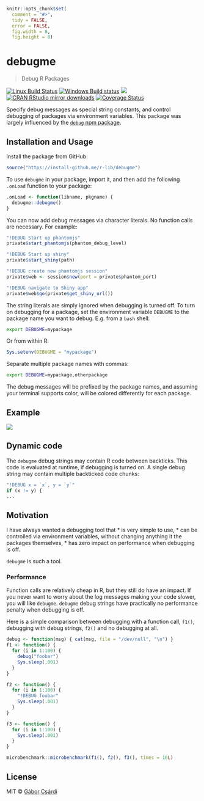 
```r
knitr::opts_chunk$set(
  comment = "#>",
  tidy = FALSE,
  error = FALSE,
  fig.width = 8,
  fig.height = 8)
```

# debugme

> Debug R Packages

[![Linux Build Status](https://travis-ci.org/r-lib/debugme.svg?branch=master)](https://travis-ci.org/r-lib/debugme)
[![Windows Build status](https://ci.appveyor.com/api/projects/status/github/r-lib/debugme?svg=true)](https://ci.appveyor.com/project/gaborcsardi/debugme)
[![](http://www.r-pkg.org/badges/version/debugme)](http://www.r-pkg.org/pkg/debugme)
[![CRAN RStudio mirror downloads](http://cranlogs.r-pkg.org/badges/debugme)](http://www.r-pkg.org/pkg/debugme)
[![Coverage Status](https://img.shields.io/codecov/c/github/r-lib/debugme/master.svg)](https://codecov.io/github/r-lib/debugme?branch=master)

Specify debug messages as special string constants, and control debugging of
packages via environment variables. This package was largely influenced by
the [`debug` npm package](https://github.com/visionmedia/debug).

## Installation and Usage

Install the package from GitHub:

```r
source("https://install-github.me/r-lib/debugme")
```

To use `debugme` in your package, import it, and then add the following
`.onLoad` function to your package:
```r
.onLoad <- function(libname, pkgname) {
  debugme::debugme()
}
```

You can now add debug messages via character literals. No function calls
are necessary. For example:
```r
"!DEBUG Start up phantomjs"
private$start_phantomjs(phantom_debug_level)

"!DEBUG Start up shiny"
private$start_shiny(path)

"!DEBUG create new phantomjs session"
private$web <- session$new(port = private$phantom_port)

"!DEBUG navigate to Shiny app"
private$web$go(private$get_shiny_url())
```

The string literals are simply ignored when debugging is turned off. To
turn on debugging for a package, set the environment variable `DEBUGME` to
the package name you want to debug. E.g. from a `bash` shell:

```sh
export DEBUGME=mypackage
```

Or from within R:

```r
Sys.setenv(DEBUGME = "mypackage")
```

Separate multiple package names with commas:

```sh
export DEBUGME=mypackage,otherpackage
```

The debug messages will be prefixed by the package names, and assuming your
terminal supports color, will be colored differently for each package.

## Example

![](inst/screencast.gif)

## Dynamic code

The `debugme` debug strings may contain R code between backticks.
This code is evaluated at runtime, if debugging is turned on. A single
debug string may contain multiple backticked code chunks:

```r
"!DEBUG x = `x`, y = `y`"
if (x != y) {
...
```

## Motivation

I have always wanted a debugging tool that
* is very simple to use,
* can be controlled via environment variables, without changing anything
  it the packages themselves,
* has zero impact on performance when debugging is off.

`debugme` is such a tool.

### Performance

Function calls are relatively cheap in R, but they still do have an impact.
If you never want to worry about the log messages making your code slower,
you will like `debugme`. `debugme` debug strings have practically no
performance penalty when debugging is off.

Here is a simple comparison between debugging with a function call, `f1()`,
debugging with debug strings, `f2()` and no debugging at all.

```r
debug <- function(msg) { cat(msg, file = "/dev/null", "\n") }
f1 <- function() {
  for (i in 1:100) {
    debug("foobar")
    Sys.sleep(.001)
  }
}
```

```r
f2 <- function() {
  for (i in 1:100) {
    "!DEBUG foobar"
    Sys.sleep(.001)
  }
}
```

```r
f3 <- function() {
  for (i in 1:100) {
    Sys.sleep(.001)
  }
}
```

```r
microbenchmark::microbenchmark(f1(), f2(), f3(), times = 10L)
```

## License

MIT © [Gábor Csárdi](https://github.com/gaborcsardi)
